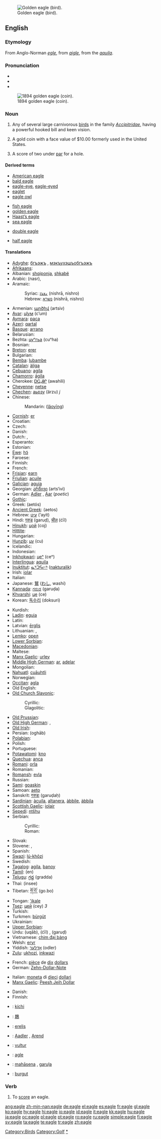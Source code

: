 {{see|Eagle}}
[[Image:GoldenEagle-Nova.jpg|thumb|Golden eagle (bird).]]
==English==

===Etymology===
{{wikipedia|Eagle (disambiguation)}}
From Anglo-Norman ''[[egle]]'', from {{OF.}} ''[[aigle]]'', from the {{L.}} ''[[aquila]]''.

===Pronunciation===
* {{IPA|/'i:gəl/}}
* {{audio|en-us-eagle.ogg|Audio (US)}}
* {{rhymes|iːɡəl}}

[[Image:1894-O-Eagle.jpg|thumb|1894 golden eagle (coin).]]

===Noun===
{{en-noun}}

# Any of several large carnivorous [[bird]]s in the family ''[[Accipitridae]]'', having a powerful hooked bill and keen vision.
# {{US}} A gold coin with a face value of $10.00 formerly used in the United States.
# {{golf}} A score of two under [[par]] for a hole.

====Derived terms====
{{rel-top|terms derived from the carnivorous bird}}
* [[American eagle]]
* [[bald eagle]]
* [[eagle-eye]], [[eagle-eyed]]
* [[eaglet]]
* [[eagle owl]]
{{rel-mid}}
* [[fish eagle]]
* [[golden eagle]]
* [[Haast's eagle|Haast’s eagle]]
* [[sea eagle]]
{{rel-bottom}}

{{rel-top|terms derived from U.S. coin}}
* [[double eagle]]
{{rel-mid}}
* [[half eagle]]
{{rel-bottom}}

====Translations====
{{trans-top|Any of several large carnivorous birds in the family Accipitridae}}
* [[Adyghe]]: [[бгъэжъ]] {{IPAchar|(bʁɑʑ)}}, [[мэкъухэшъобгъэжъ]] {{IPAchar|(mɑqʷxɑɕʷɑbʁɑʑ)}}
* [[Afrikaans]]: {{t-|af|arend|xs=Afrikaans}}
* Albanian: [[shqiponja]], [[shkabë]]
* Arabic: {{Arab|[[نسر]]}} (nasr), {{Arab|[[عقاب]]}} {{IPAchar|(ʕuqāb)}}
* Aramaic:
*: Syriac: [[ܢܫܪܐ]] (nishrā, nishro) {{m}}
*: Hebrew: [[נשרא]] (nishrā, nishro) {{m}}
* Armenian: [[արծիվ]] (artsiv)
* [[Avar]]: [[цӀум]] (cʼum)
* [[Aymara]]: [[paca]]
* [[Azeri]]: [[qartal]]
* [[Basque]]: [[arrano]]
* Belarusian: {{t|be|арол|m}}
* Bezhta: [[цуⁿгьа]] (cuⁿha)
* Bosnian: {{t-|bs|orao|m}}
* [[Breton]]: [[erer]]
* Bulgarian: {{t-|bg|орел|tr=orel|sc=Cyrl|m}}
* [[Bemba]]: [[lubambe]]
* [[Catalan]]: [[àliga]] {{f}}
* [[Cebuano]]: [[agila]]
* [[Chamorro]]: [[ágila]]
* Cherokee: [[ᎠᏩᎯᎵ]] (awahili)
* [[Cheyenne]]: [[netse]]
* [[Chechen]]: [[аьрзу]] (ärzu) ''j''
* Chinese:
*: Mandarin: {{zh-ts|老鷹|老鹰}} ([[lǎo]][[yīng]])
* [[Cornish]]: [[er]]
* Croatian: {{t-|hr|orao|m}}
* Czech: {{t+|cs|orel|m}}
* Danish: {{t-|da|ørn}}
* Dutch: {{t+|nl|arend}}, {{t+|nl|adelaar}}
* Esperanto: {{t-|eo|aglo|xs=Esperanto}}
* Estonian: {{t+|et|kotkas}}
* [[Ewe]]: [[hɔ̃]]
* Faroese: {{t-|fo|ørn|xs=Faroese}}
* Finnish: {{t+|fi|kotka}}
* French: {{t+|fr|aigle|m}}
* [[Frisian]]: [[earn]]
* [[Friulian]]: [[acuile]]
* [[Galician]]: [[aguia]] {{f}}
* Georgian: [[არწივი]] (arts‘ivi)
* German: [[Adler]] {{m}}, [[Aar]] {{m}} (''poetic'')
* [[Gothic]]: {{t|got|sc=Goth|𐌰𐍂𐌰|tr=ara}}
* Greek: {{t+|el|αετός|m|sc=Grek}} (aetós)
* [[Ancient Greek]]: {{polytonic|[[ἀετός]]}} (aetos) {{m}}
* Hebrew: [[עיט]] (‘ayit)
* Hindi: [[गरुड]] (garuḍ), [[चील]] (ćīl)
* [[Hinukh]]: [[цой]] (coj)
* [[Hittite]]: {{t|hit|sc=Xsux|𒄩𒀀𒊏𒀸|tr=ḫāras}}
* Hungarian: {{t+|hu|sas}}
* [[Hunzib]]: [[цу]] (cu)
* Icelandic: {{t+|is|örn}}
* Indonesian: {{t+|id|elang|xs=Indonesian}}
* [[Inkhokwari]]: [[цеⁿ]] (ceⁿ)
* [[Interlingua]]: [[aquila]]
* [[Inuktitut]]: [[ᓇᒃᑐᕋᓕᒃ]] ([[nakturalik]])
* Irish: [[iolar]] {{m}}
* Italian: {{t+|it|aquila|f}}
* Japanese: [[鷲]] ([[わし]], washi)
* [[Kannada]]: [[ಗರುಡ]] (garuḍa)
* [[Khvarshi]]: [[це]] (ce)
* Korean: [[독수리]] (doksuri)
{{trans-mid}}
* Kurdish: {{KUchar|[[هه‌ڵۆ]]}}
* [[Ladin]]: [[eguia]] {{f}}
* Latin: {{t+|la|aquila|f}}
* Latvian: [[ērglis]]
* Lithuanian: {{t-|lt|aras|m|xs=Lithuanian}}, {{t|lt|erelis|m}}
* [[Lemko]]: [[орел]]
* [[Lower Sorbian]]: {{t|dsb|jerjoł|m}}
* [[Macedonian]]: {{t|mk|орел|m|tr=orel|sc=Cyrl}}
* Maltese: {{t-|mt|ajkla|xs=Maltese}}
* [[Manx Gaelic]]: [[urley]]
* [[Middle High German]]: [[ar]], [[adelar]]
* Mongolian: {{t-|mn|бүргэд|tr=bürged|sc=Cyrl|xs=Mongolian}}
* [[Nahuatl]]: [[cuāuhtli]]
* Norwegian: {{t+|no|ørn|m}}
* [[Occitan]]: [[agla]] {{f}}
* Old English: {{t-|ang|earn|xs=Old English}}
* [[Old Church Slavonic]]:
*: Cyrillic: {{t|cu|sc=Cyrl|орьлъ|tr=orĭlŭ|m}}
*: Glagolitic: {{t|cu|sc=Glag|ⰑⰓⰠⰎⰟ|tr=orĭlŭ|m}}
* [[Old Prussian]]: {{t|prg|arelie}}
* [[Old High German]]: {{t|goh|arn|m}}, {{t|goh|aro|m}}
* [[Old Irish]]: {{t|sga|irar|m}}
* Persian: {{fa-Arab|[[عقاب]]}} (oghāb)
* [[Polabian]]: {{t|pox|viŕål|m}}
* Polish: {{t+|pl|orzeł|m}}
* Portuguese: {{t+|pt|águia|f}}
* [[Potawatomi]]: [[kno]]
* [[Quechua]]: [[anca]]
* [[Romani]]: [[orla]] {{f}}
* Romanian: {{t+|ro|acvilă|f}}
* [[Romansh]]: [[evla]]
* Russian: {{t|ru|sc=Cyrl|орёл|tr=orjól|m}}
* [[Sami]]: [[goaskin]]
* Samoan: [[aeto]]
* Sanskrit: [[गरुडः]] (garuḍaḥ)
* [[Sardinian]]: [[àcuila]], [[altanera]], [[àbbile]], [[àbbila]]
* [[Scottish Gaelic]]: [[iolair]]
* [[Sepedi]]: [[ntšhu]]
* Serbian:
*: Cyrillic: {{t|sr|орао|m}}
*: Roman: {{t|hr|orao|m}}
* Slovak: {{t|sk|orol|m}}
* Slovene: {{t+|sl|orel|m}}, {{t+|sl|orlica|f}}
* Spanish: {{t+|es|águila|f}}
* [[Swazi]]: [[lú-khôzi]]
* Swedish: {{t+|sv|örn}}
* [[Tagalog]]: [[agila]], [[banoy]]
* [[Tamil]]: (en)
* [[Telugu]]: [[గ్రద్ద]] (gradda)
* Thai: {{Thai|[[อินทรี]]}} (insee)
* Tibetan: [[གོ་བོ་]] (go.bo)
* Tongan: [['ikale]]
* [[Tsez]]: [[цей]] (cey) ''3''
* Turkish: {{t+|tr|kartal}}
* Turkmen: [[bürgüt]]
* Ukrainian: {{t-|uk|орел|tr=orel|sc=Cyrl|xs=Ukrainian}}
* [[Upper Sorbian]]: {{t|hsb|worjoł|m}}
* Urdu: {{ur-Arab|[[عقاب]]}} (uqāb), {{ur-Arab|[[چیل]]}} (ćīl) {{f}}, {{ur-Arab|[[گرڈ]]}} (garuḍ)
* Vietnamese: [[chim đại bàng]]
* Welsh: [[eryr]]
* Yiddish: [[אָדלער]] (odler) {{m}}
* [[Zulu]]: [[ukhozi]], [[inkwazi]]
{{trans-bottom}}

{{trans-top|A gold coin with a face value of $10.00}}
* French: [[pièce]] de [[dix]] [[dollar]]s
* German: [[Zehn-Dollar-Note]] {{f}}
{{trans-mid}}
* Italian: [[moneta]] di [[dieci]] [[dollaro|dollari]]
* [[Manx Gaelic]]: [[Peesh Jeih Dollar]]
{{trans-bottom}}

{{trans-top|In golf, a score of two under par for a hole}}
* Danish: {{t-|da|eagle}}
* Finnish: {{t+|fi|eagle}}
{{trans-mid}}
{{trans-bottom}}

{{checktrans-top}}
* {{ttbc|Amuzgo}}: [[kíchi]]
* {{ttbc|CJKV Characters}}: [[鵰]]
* {{ttbc|Lithuanian}}: [[erelis]] {{m}}
{{trans-mid}}
* {{ttbc|Low Saxon}}: [[Aadler]] {{m}}, [[Arend]] {{m}}
* {{ttbc|Moldavian}}: [[vultur]]
* {{ttbc|Novial}}: [[agle]]
* {{ttbc|Pali}}: [[mahāsena]] {{m}}, [[garuḷa]] {{m}}
* {{ttbc|Uzbek}}: [[burgut]]
{{trans-bottom}}

===Verb===
{{en-verb|eagles|eagling|eagled|eagled}}

# {{golf}} To [[score]] an eagle.

[[Category:Birds]]
[[Category:Golf]]
[[Category:Eagles|*]]
[[ang:eagle]]
[[zh-min-nan:eagle]]
[[de:eagle]]
[[el:eagle]]
[[es:eagle]]
[[fr:eagle]]
[[gl:eagle]]
[[ko:eagle]]
[[hy:eagle]]
[[hi:eagle]]
[[io:eagle]]
[[id:eagle]]
[[it:eagle]]
[[kk:eagle]]
[[hu:eagle]]
[[ja:eagle]]
[[oc:eagle]]
[[pl:eagle]]
[[pt:eagle]]
[[ro:eagle]]
[[ru:eagle]]
[[simple:eagle]]
[[fi:eagle]]
[[sv:eagle]]
[[ta:eagle]]
[[te:eagle]]
[[tr:eagle]]
[[zh:eagle]]